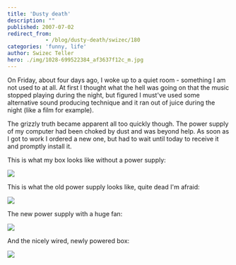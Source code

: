 ```yaml
---
title: 'Dusty death'
description: ""
published: 2007-07-02
redirect_from: 
            - /blog/dusty-death/swizec/180
categories: 'funny, life'
author: Swizec Teller
hero: ./img/1028-699522384_af3637f12c_m.jpg
---
```

On Friday, about four days ago, I woke up to a quiet room - something I am not used to at all. At first I thought what the hell was going on that the music stopped playing during the night, but figured I must've used some alternative sound producing technique and it ran out of juice during the night (like a film for example).

The grizzly truth became apparent all too quickly though. The power supply of my computer had been choked by dust and was beyond help. As soon as I got to work I ordered a new one, but had to wait until today to receive it and promptly install it.

This is what my box looks like without a power supply:

[![](./img/1028-699522384_af3637f12c_m.jpg)](http://flickr.com/photos/swiz/699522384/)

This is what the old power supply looks like, quite dead I'm afraid:

[![](./img/1266-699522646_6769cd4906_m.jpg)](http://flickr.com/photos/swiz/699522646/)

The new power supply with a huge fan:

[![](./img/1108-699522606_8ac90a748b_m.jpg)](http://flickr.com/photos/swiz/699522606/)

And the nicely wired, newly powered box:

[![](./img/1436-699522720_a03289f03c_m.jpg)](http://flickr.com/photos/swiz/699522720/)